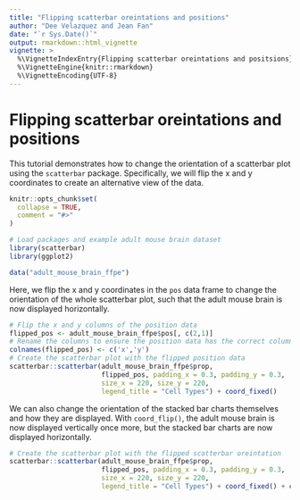 ```yaml
---
title: "Flipping scatterbar oreintations and positions"
author: "Dee Velazquez and Jean Fan"
date: "`r Sys.Date()`"
output: rmarkdown::html_vignette
vignette: >
  %\VignetteIndexEntry{Flipping scatterbar oreintations and positsions}
  %\VignetteEngine{knitr::rmarkdown}
  %\VignetteEncoding{UTF-8}
---
```

# Flipping scatterbar oreintations and positions

This tutorial demonstrates how to change the orientation of a scatterbar plot using the `scatterbar` package. Specifically, we will flip the x and y coordinates to create an alternative view of the data.

```r
knitr::opts_chunk$set(
  collapse = TRUE,
  comment = "#>"
)
```

```r
# Load packages and example adult mouse brain dataset
library(scatterbar)
library(ggplot2)

data("adult_mouse_brain_ffpe")
```
Here, we flip the x and y coordinates in the `pos` data frame to change the orientation of the whole scatterbar plot, such that the adult mouse brain is now displayed horizontally.
```r
# Flip the x and y columns of the position data
flipped_pos <- adult_mouse_brain_ffpe$pos[, c(2,1)]
# Rename the columns to ensure the position data has the correct column names
colnames(flipped_pos) <- c('x','y')
# Create the scatterbar plot with the flipped position data
scatterbar::scatterbar(adult_mouse_brain_ffpe$prop, 
                       flipped_pos, padding_x = 0.3, padding_y = 0.3,
                       size_x = 220, size_y = 220,
                       legend_title = "Cell Types") + coord_fixed()
```
We can also change the orientation of the stacked bar charts themselves and how they are displayed. With `coord_flip()`, the adult mouse brain is now displayed vertically once more, but the stacked bar charts are now displayed horizontally.  

```r
# Create the scatterbar plot with the flipped scatterbar oreintation
scatterbar::scatterbar(adult_mouse_brain_ffpe$prop, 
                       flipped_pos, padding_x = 0.3, padding_y = 0.3,
                       size_x = 220, size_y = 220,
                       legend_title = "Cell Types") + coord_fixed() + coord_flip()
```
